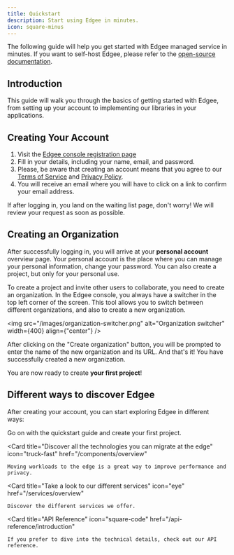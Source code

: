 ```yaml
---
title: Quickstart
description: Start using Edgee in minutes.
icon: square-minus
---
```


The following guide will help you get started with Edgee managed service in minutes.
If you want to self-host Edgee, please refer to the [open-source documentation](/open-source/overview).

## Introduction
This guide will walk you through the basics of getting started with Edgee,
from setting up your account to implementing our libraries in your applications.

## Creating Your Account

1. Visit the [Edgee console registration page](https://console.edgee.cloud/register)
2. Fill in your details, including your name, email, and password.
3. Please, be aware that creating an account means that you agree to our [Terms of Service](https://www.edgee.cloud/assets/pdf/edgee_tou.pdf) and [Privacy Policy](https://www.edgee.cloud/assets/pdf/edgee_privacy_policy.pdf).
4. You will receive an email where you will have to click on a link to confirm your email address.

<Note>
  If after logging in, you land on the waiting list page, don't worry! We will review your request as soon as possible.
</Note>

## Creating an Organization

After successfully logging in, you will arrive at your **personal account** overview page.
Your personal account is the place where you can manage your personal information, change your password. You can also create a project, but only for your personal use.

To create a project and invite other users to collaborate, you need to create an organization.
In the Edgee console, you always have a switcher in the top left corner of the screen.
This tool allows you to switch between different organizations, and also to create a new organization.

<img
  src="/images/organization-switcher.png"
  alt="Organization switcher"
  width={400}
  align={"center"}
/>

After clicking on the "Create organization" button, you will be prompted to enter the name of the new organization and its URL.
And that's it! You have successfully created a new organization.

You are now ready to create **your first project**!



## Different ways to discover Edgee

After creating your account, you can start exploring Edgee in different ways:

<CardGroup>

  <Card
    title="Continue with the Quickstart"
    icon="person-walking-arrow-right"
    href="/getting-started/project-settings">
    Go on with the quickstart guide and create your first project.
  </Card>

  <Card
    title="Discover all the technologies you can migrate at the edge"
    icon="truck-fast"
    href="/components/overview"
  >
    Moving workloads to the edge is a great way to improve performance and privacy.
  </Card>
  
  <Card
    title="Take a look to our different services"
    icon="eye"
    href="/services/overview"
  >
    Discover the different services we offer.
  </Card>
  
  <Card
    title="API Reference"
    icon="square-code"
    href="/api-reference/introduction"
  >
    If you prefer to dive into the technical details, check out our API reference.
  </Card>
</CardGroup>
